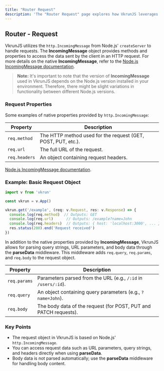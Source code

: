 ```yaml
---
title: "Router Request"
description: 'The "Router Request" page explores how VkrunJS leverages Node.js "http.IncomingMessage" to handle HTTP requests. Learn about native properties like "req.method", "req.url", and "req.headers", and how the "parseData" middleware enhances the request object with "req.params", "req.query", and "req.body" for efficient data parsing and handling.'
---
```


## Router - Request

VkrunJS utilizes the `http.IncomingMessage` from Node.js' `createServer` to handle requests. The **IncomingMessage** object provides methods and properties to access the data sent by the client in an HTTP request. For more details on the native **IncomingMessage**, refer to the [Node.js IncomingMessage documentation](https://nodejs.org/api/http.html#class-httpincomingmessage).

> **Note:** It's important to note that the version of **IncomingMessage** used in VkrunJS depends on the Node.js version installed in your environment. Therefore, there might be slight variations in functionality between different Node.js versions.

### Request Properties

Some examples of native properties provided by `http.IncomingMessage`:

| Property              | Description                                                    |
|-----------------------|----------------------------------------------------------------|
| `req.method`          | The HTTP method used for the request (GET, POST, PUT, etc.).    |
| `req.url`             | The full URL of the request.                                    |
| `req.headers`         | An object containing request headers.                           |

[Node.js IncomingMessage documentation](https://nodejs.org/api/http.html#class-httpincomingmessage).

### Example: Basic Request Object

```ts
import v from 'vkrun'

const vkrun = v.App()

vkrun.get('/example', (req: v.Request, res: v.Response) => {
  console.log(req.method)  // Outputs: GET
  console.log(req.url)      // Outputs: /example?name=John
  console.log(req.headers)  // Outputs: { host: 'localhost:3000', ... }
  res.status(200).end('Request received')
})
```

In addition to the native properties provided by **IncomingMessage**, VkrunJS allows for parsing query strings, URL parameters, and body data through the **parseData** middleware. This middleware adds `req.query`, `req.params`, and `req.body` to the request object.

| Property              | Description                                                    |
|-----------------------|----------------------------------------------------------------|
| `req.params`          | Parameters parsed from the URL (e.g., `/:id` in `/users/:id`).  |
| `req.query`           | An object containing query parameters (e.g., `?name=John`).     |
| `req.body`            | The body data of the request (for POST, PUT and PATCH requests).           |

### Key Points

- The request object in VkrunJS is based on Node.js' `http.IncomingMessage`.
- You can access request data such as URL parameters, query strings, and headers directly when using **parseData**.
- Body data is not parsed automatically; use the **parseData** middleware for handling body content.